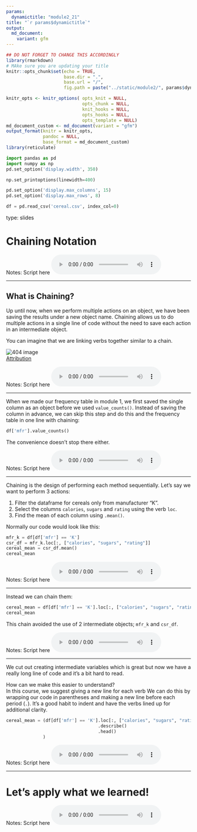 ```yaml
---
params:
  dynamictitle: "module2_21"
title: "`r params$dynamictitle`"
output: 
  md_document:
    variant: gfm
---
```



```r
## DO NOT FORGET TO CHANGE THIS ACCORDINGLY 
library(rmarkdown)
# MAke sure you are updating your title 
knitr::opts_chunk$set(echo = TRUE,
                      base.dir = ".", 
                      base.url = "/",
                      fig.path = paste("../static/module2/", params$dynamictitle,"/", sep = ""))

knitr_opts <- knitr_options( opts_knit = NULL,
                             opts_chunk = NULL,
                             knit_hooks = NULL,
                             opts_hooks = NULL,
                             opts_template = NULL)
md_document_custom <- md_document(variant = "gfm")
output_format(knitr = knitr_opts,
              pandoc = NULL,
              base_format = md_document_custom)
library(reticulate)

```


```python
import pandas as pd
import numpy as np
pd.set_option('display.width', 350)

np.set_printoptions(linewidth=400)

pd.set_option('display.max_columns', 15)
pd.set_option('display.max_rows', 8)

df = pd.read_csv('cereal.csv', index_col=0)
```


type: slides

# Chaining Notation  

Notes: Script here
<html>
<audio controls >
  <source src="/placeholder_audio.mp3" />
</audio></html>

---

## What is Chaining?

Up until now, when we perform multiple actions on an object, we have been saving the results under a new object name. 
Chaining allows us to do multiple actions in a single line of code without the need to save each action in an intermediate object. 

You can imagine that we are linking verbs together similar to a chain. 

<img src='/module2/chainsfinal.png'  alt="404 image" />     
[Attribution](https://unsplash.com/photos/42ui88Qrxhw)


Notes: Script here
<html>
<audio controls >
  <source src="/placeholder_audio.mp3" />
</audio></html>

---

When we made our frequency table in module 1, we first saved the single column as an object before we used `value_counts()`.
Instead of saving the column in advance, we can skip this step and do this and the frequency table in one line with chaining:

```python
df['mfr'].value_counts()
```

The convenience doesn't stop there either. 


Notes: Script here
<html>
<audio controls >
  <source src="/placeholder_audio.mp3" />
</audio></html>

---

Chaining is the design of performing each method sequentially. 
Let's say we want to perform 3 actions:     
  
1. Filter the dataframe for cereals only from manufacturer "K".       
2. Select the columns `calories`, `sugars` and `rating` using the verb `loc`.       
3. Find the mean of each column using `.mean()`.     

Normally our code would look like this:
```python
mfr_k = df[df['mfr'] == 'K']
csr_df = mfr_k.loc[:, ["calories", "sugars", "rating"]]
cereal_mean = csr_df.mean()
cereal_mean
```

Notes: Script here
<html>
<audio controls >
  <source src="/placeholder_audio.mp3" />
</audio></html>

---

Instead we can chain them:
```python
cereal_mean = df[df['mfr'] == 'K'].loc[:, ["calories", "sugars", "rating"]].mean()
cereal_mean
```

This chain avoided the use of 2 intermediate objects; `mfr_k` and `csr_df`. 

Notes: Script here
<html>
<audio controls >
  <source src="/placeholder_audio.mp3" />
</audio></html>

---

We cut out creating intermediate variables which is great but now we have a really long line of code and it's a bit hard to read.

How can we make this easier to understand?     
In this course, we suggest giving a new line for each verb  We can do this by wrapping our code in parentheses and making a new line before each period (` . `).  It's a good habit to indent and have the verbs lined up for additional clarity. 

```python
cereal_mean = (df[df['mfr'] == 'K'].loc[:, ["calories", "sugars", "rating"]]
                                   .describe()
                                   .head()
              )
```

Notes: Script here
<html>
<audio controls >
  <source src="/placeholder_audio.mp3" />
</audio></html>

---

# Let’s apply what we learned!

Notes: Script here
<html>
<audio controls >
  <source src="/placeholder_audio.mp3" />
</audio></html>

